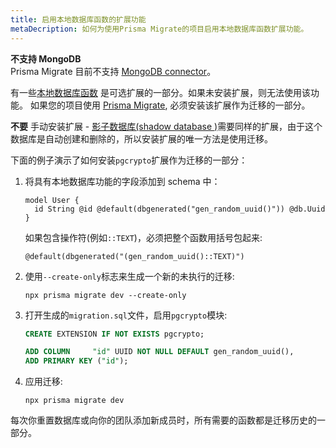 ```yaml
---
title: 启用本地数据库函数的扩展功能
metaDecription: 如何为使用Prisma Migrate的项目启用本地数据库函数扩展功能。
---
```


<TopBlock>

<Admonition type="warning">

**不支持 MongoDB** <br />
Prisma Migrate 目前不支持 [MongoDB connector](../../../concepts/database-connectors/mongodb)。

</Admonition>

有一些[本地数据库函数](/concepts/components/prisma-schema/features-without-psl-equivalent#native-database-functions) <span class="concept"></span> 是可选扩展的一部分。如果未安装扩展，则无法使用该功能。 如果您的项目使用 [Prisma Migrate](../../../concepts/components/prisma-migrate), 必须安装该扩展作为迁移的一部分。

<Admonition type="warning">

**不要** 手动安装扩展 - [影子数据库(shadow database )](../../../concepts/components/prisma-migrate/shadow-database)需要同样的扩展，由于这个数据库是自动创建和删除的，所以安装扩展的唯一方法是使用迁移。

</Admonition>

下面的例子演示了如何安装`pgcrypto`扩展作为迁移的一部分：

1. 将具有本地数据库功能的字段添加到 schema 中：

   ```prisma
   model User {
     id String @id @default(dbgenerated("gen_random_uuid()")) @db.Uuid
   }
   ```

   如果包含操作符(例如`::TEXT`)，必须把整个函数用括号包起来:

   ```prisma
   @default(dbgenerated("(gen_random_uuid()::TEXT)")
   ```

1. 使用`--create-only`标志来生成一个新的未执行的迁移:

   ```terminal
   npx prisma migrate dev --create-only
   ```

1. 打开生成的`migration.sql`文件，启用`pgcrypto`模块:

   ```sql
   CREATE EXTENSION IF NOT EXISTS pgcrypto;

   ADD COLUMN     "id" UUID NOT NULL DEFAULT gen_random_uuid(),
   ADD PRIMARY KEY ("id");
   ```

1. 应用迁移:

   ```terminal
   npx prisma migrate dev
   ```

每次你重置数据库或向你的团队添加新成员时，所有需要的函数都是迁移历史的一部分。

</TopBlock>
